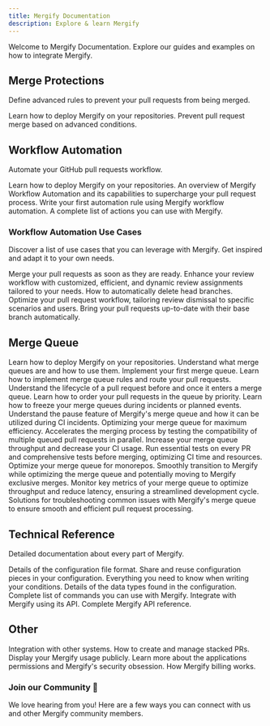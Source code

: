 ```yaml
---
title: Mergify Documentation
description: Explore & learn Mergify
---
```



Welcome to Mergify Documentation. 
Explore our guides and examples on how to integrate Mergify.

## Merge Protections

Define advanced rules to prevent your pull requests from being merged.

<DocsetGrid>
  <Docset
    title="Getting Started"
    path="/getting-started"
    icon={FaCirclePlay}
  >
    Learn how to deploy Mergify on your repositories.
  </Docset>
  <Docset
    title="Enabling Merge Protections"
    path="/merge-protections"
    icon={FaUserShield}
  >
    Prevent pull request merge based on advanced conditions.
  </Docset>
</DocsetGrid>

## Workflow Automation

Automate your GitHub pull requests workflow.

<DocsetGrid>
  <Docset
    title="Getting Started"
    path="/getting-started"
    icon={FaCirclePlay}
  >
    Learn how to deploy Mergify on your repositories.
  </Docset>
  <Docset
    title="Introducing Workflow Automation"
    path="/workflow"
    icon={BsRobot}
  >
    An overview of Mergify Workflow Automation and its capabilities to supercharge your pull request process.
  </Docset>
  <Docset
    title="Writing Your First Rule"
    path="/workflow/writing-your-first-rule"
    icon={BiRuler}
  >
    Write your first automation rule using Mergify workflow automation.
  </Docset>
  <Docset
    title="Actions"
    path="/workflow/actions"
    icon={BsRocket}
  >
    A complete list of actions you can use with Mergify.
  </Docset>
</DocsetGrid>

### Workflow Automation Use Cases

Discover a list of use cases that you can leverage with Mergify. Get inspired
and adapt it to your own needs.

<DocsetGrid>
  <Docset
    title="Automatic Merge"
    path="/workflow/automerge"
    icon={GoGitMerge}
  >
    Merge your pull requests as soon as they are ready.
  </Docset>
  <Docset
    title="Request Reviews"
    path="/workflow/request-reviews"
    icon={GoCodeReview}
  >
    Enhance your review workflow with customized, efficient, and dynamic review assignments tailored to your needs.
  </Docset>
  <Docset
    title="Delete Head Branches"
    path="/workflow/delete-head-branches"
    icon={BiCut}
  >
    How to automatically delete head branches.
  </Docset>
  <Docset
    title="Dismiss Reviews"
    path="/workflow/dismiss-reviews"
    icon={IoIosRemoveCircleOutline}
  >
    Optimize your pull request workflow, tailoring review dismissal to specific scenarios and users.
  </Docset>
  <Docset
    title="Rebasing Pull Requests"
    path="/workflow/rebase"
    icon={TbGitBranch}
  >
    Bring your pull requests up-to-date with their base branch automatically.
  </Docset>
</DocsetGrid>

## Merge Queue

<DocsetGrid>
  <Docset
    title="Getting Started"
    path="/getting-started"
    icon={FaCirclePlay}
  >
    Learn how to deploy Mergify on your repositories.
  </Docset>
  <Docset
    title="Introduction to Merge Queues"
    path="/merge-queue"
    icon={FaRegLightbulb}
  >
    Understand what merge queues are and how to use them.
  </Docset>
  <Docset
    title="Setting Up Your First Merge Queue"
    path="/merge-queue/setup"
    icon={FaGear}
  >
    Implement your first merge queue.
  </Docset>
  <Docset
    title="Using Queue Rules"
    path="/merge-queue/rules"
    icon={BiSolidCoinStack}
  >
    Learn how to implement merge queue rules and route your pull requests.
  </Docset>
  <Docset
    title="Pull Request Lifecycle"
    path="/merge-queue/lifecycle"
    icon={SlRefresh}
  >
    Understand the lifecycle of a pull request before and once it enters a merge queue.
  </Docset>
  <Docset
    title="Using Priorities"
    path="/merge-queue/priority"
    icon={FaTrafficLight}
  >
    Learn how to order your pull requests in the queue by priority.
  </Docset>
  <Docset
    title="Freeze"
    path="/merge-queue/freeze"
    icon={FaSnowflake}
  >
    Learn how to freeze your merge queues during incidents or planned events.
  </Docset>
  <Docset
    title="Pause"
    path="/merge-queue/pause"
    icon={FaRegCirclePause}
  >
    Understand the pause feature of Mergify's merge queue and how it can be utilized during CI incidents.
  </Docset>
  <Docset
    title="Performance"
    path="/merge-queue/performance"
    icon={SlSpeedometer}
  >
    Optimizing your merge queue for maximum efficiency.
  </Docset>
  <Docset
    title="Parallel Checks"
    path="/merge-queue/parallel-checks"
    icon={TiFlowParallel}
  >
    Accelerates the merging process by testing the compatibility of multiple queued pull requests in parallel.
  </Docset>
  <Docset
    title="Batches"
    path="/merge-queue/batches"
    icon={TbPackages}
  >
    Increase your merge queue throughput and decrease your CI usage.
  </Docset>
  <Docset
    title="Two-Step CI"
    path="/merge-queue/two-step"
    icon={FaStairs}
  >
    Run essential tests on every PR and comprehensive tests before merging, optimizing CI time and resources.
  </Docset>
  <Docset
    title="Partitions"
    path="/merge-queue/partitions"
    icon={AiOutlinePartition}
  >
    Optimize your merge queue for monorepos.
  </Docset>
  <Docset
    title="Deployment"
    path="/merge-queue/deploy"
    icon={AiOutlineDeploymentUnit}
  >
    Smoothly transition to Mergify while optimizing the merge queue and potentially moving to Mergify exclusive merges.
  </Docset>
  <Docset
    title="Monitoring"
    path="/merge-queue/monitoring"
    icon={MdMonitorHeart}
  >
    Monitor key metrics of your merge queue to optimize throughput and reduce
    latency, ensuring a streamlined development cycle.
  </Docset>
  <Docset
    title="Troubleshooting"
    path="/merge-queue/troubleshooting"
    icon={FaBug}
  >
    Solutions for troubleshooting common issues with Mergify's merge queue to
    ensure smooth and efficient pull request processing.
  </Docset>
</DocsetGrid>

## Technical Reference

Detailed documentation about every part of Mergify.

<DocsetGrid>
  <Docset
    title="Configuration File Format"
    path="/configuration/file-format"
    icon={AiOutlineFile}
  >
    Details of the configuration file format.
  </Docset>
  <Docset
    title="Sharing Configuration"
    path="/configuration/sharing"
    icon={LiaShareAltSolid}
  >
    Share and reuse configuration pieces in your configuration.
  </Docset>
  <Docset
    title="Conditions"
    path="/configuration/conditions"
    icon={BsPatchQuestion}
  >
    Everything you need to know when writing your conditions.
  </Docset>
  <Docset
    title="Configuration Data Types"
    path="/configuration/data-types"
    icon={FiType}
  >
    Details of the data types found in the configuration.
  </Docset>
 <Docset
    title="Commands"
    path="/commands"
    icon={BsCommand}
  >
    Complete list of commands you can use with Mergify.
  </Docset>
  <Docset
    title="API Usage"
    path="/api-usage"
    icon={AiOutlineApi}
  >
    Integrate with Mergify using its API.
  </Docset>
  <Docset
    title="API Reference"
    path="/api"
    icon={FaRegListAlt}
  >
   Complete Mergify API reference.
  </Docset>
</DocsetGrid>

## Other

<DocsetGrid>
 <Docset
    title="Integrations"
    path="/integrations"
    icon={BsPlugin}
  >
    Integration with other systems.
  </Docset>
  <Docset
    title="Stacks"
    path="/stacks"
    icon={BsStack}
  >
    How to create and manage stacked PRs.
  </Docset>
  <Docset
    title="Badge"
    path="/badge"
    icon={BiBadgeCheck}
  >
    Display your Mergify usage publicly.
  </Docset>
  <Docset
    title="Security"
    path="/security"
    icon={FaShieldAlt}
  >
    Learn more about the applications permissions and Mergify's security obsession.
  </Docset>
  <Docset
    title="Billing"
    path="/billing"
    icon={FaMoneyBill1}
  >
    How Mergify billing works.
  </Docset>
</DocsetGrid>

<div style={{
  display: 'flex', 
  flexDirection: 'column', 
  justifyContent: 'center', 
  paddingTop: '16px', 
  gap: '16px', 
  textAlign: 'center', 
  margin: '0 auto', 
  maxWidth: '50%',
  marginTop: '24px'
}}>

### Join our Community 💬

We love hearing from you! Here are a few ways you can connect with us and other Mergify community members.

<div style={{display: 'flex', justifyContent: 'center', gap: '8px'}}>
  <CommunityButton
    href="https://github.com/Mergifyio/mergify/discussions"
    icon={SiGithub}
  />
  <CommunityButton
    href="https://www.youtube.com/@mergifyio"
    icon={SiYoutube}
  />
  <CommunityButton
    href="https://slack.mergify.com"
    icon={SiSlack}
  />
  <CommunityButton
    href="https://x.com/mergifyio"
    icon={SiX}
  />
  <CommunityButton
    href="https://www.linkedin.com/company/mergify/"
    icon={SiLinkedin}
  />
</div>

</div>
